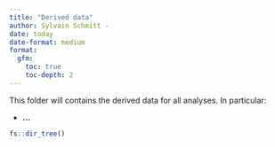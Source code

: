 ```yaml
---
title: "Derived data"
author: Sylvain Schmitt -
date: today
date-format: medium
format: 
  gfm:
    toc: true
    toc-depth: 2
---
```


This folder will contains the derived data for all analyses. In particular:

-   **...**

```r
fs::dir_tree()
```
